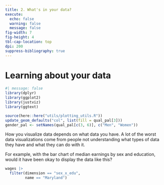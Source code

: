 ```yaml
---
title: 2. What's in your data?
execute: 
  echo: false
  warning: false
  message: false
fig-width: 7
fig-height: 4
tbl-cap-location: top
dpi: 200
suppress-bibliography: true
---
```


# Learning about your data

```r
#| message: false
library(dplyr)
library(ggplot2)
library(justviz)
library(ggtext)

source(here::here("utils/plotting_utils.R"))
update_geom_defaults("col", list(fill = qual_pal[3]))
gender_pal <- setNames(qual_pal[c(3, 6)], c("Men", "Women"))
```

How you visualize data depends on what data you have. A lot of the worst data visualizations come from people not understanding what types of data they have and what they can do with it. 

For example, with the bar chart of median earnings by sex and education, would it have been okay to display the data like this?

```r
wages |>
  filter(dimension == "sex_x_edu",
         name == "Maryland")
```